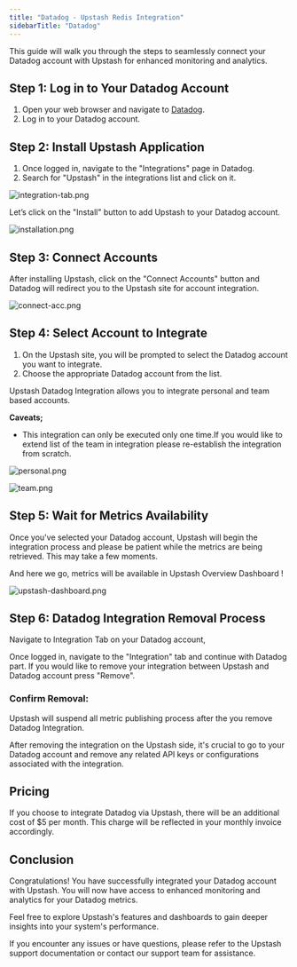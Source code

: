 ```yaml
---
title: "Datadog - Upstash Redis Integration"
sidebarTitle: "Datadog"
---
```


This guide will walk you through the steps to seamlessly connect your Datadog account with Upstash for enhanced monitoring and analytics.

## **Step 1: Log in to Your Datadog Account**

1. Open your web browser and navigate to [Datadog](https://www.datadoghq.com/).
2. Log in to your Datadog account.

## **Step 2: Install Upstash Application**

1. Once logged in, navigate to the "Integrations" page in Datadog.
2. Search for "Upstash" in the integrations list and click on it.

![integration-tab.png](/img/datadog/integration-tab.png)

Let’s click on the "Install" button to add Upstash to your Datadog account.

![installation.png](/img/datadog/installation.png)

## **Step 3: Connect Accounts**

After installing Upstash, click on the "Connect Accounts" button and Datadog will redirect you to the Upstash site for account integration.

![connect-acc.png](/img/datadog/connect-acc.png)

## **Step 4: Select Account to Integrate**

1. On the Upstash site, you will be prompted to select the Datadog account you want to integrate.
2. Choose the appropriate Datadog account from the list.

Upstash Datadog Integration allows you to integrate personal and team based accounts.

**Caveats;**

- This integration can only be executed only one time.If you would like to extend list of the team in integration please re-establish the integration from scratch.

![personal.png](/img/datadog/personal.png)

![team.png](/img/datadog/team.png)

## **Step 5: Wait for Metrics Availability**

Once you've selected your Datadog account, Upstash will begin the integration process and please be patient while the metrics are being retrieved. This may take a few moments.

And here we go, metrics will be available in Upstash Overview Dashboard !

![upstash-dashboard.png](/img/datadog/upstash-dashboard.png)

## **Step 6: Datadog Integration Removal Process**

Navigate to Integration Tab on your Datadog account,

Once logged in, navigate to the "Integration" tab and continue with Datadog part. If you would like to remove your integration between Upstash and Datadog account press "Remove".

### Confirm Removal:

Upstash will suspend all metric publishing process after the you remove Datadog Integration.

After removing the integration on the Upstash side, it's crucial to go to your Datadog account and remove any related API keys or configurations associated with the integration.


## Pricing

If you choose to integrate Datadog via Upstash, there will be an additional cost of $5 per month. 
This charge will be reflected in your monthly invoice accordingly.

## **Conclusion**

Congratulations! You have successfully integrated your Datadog account with Upstash. You will now have access to enhanced monitoring and analytics for your Datadog metrics.

Feel free to explore Upstash's features and dashboards to gain deeper insights into your system's performance.

If you encounter any issues or have questions, please refer to the Upstash support documentation or contact our support team for assistance.
